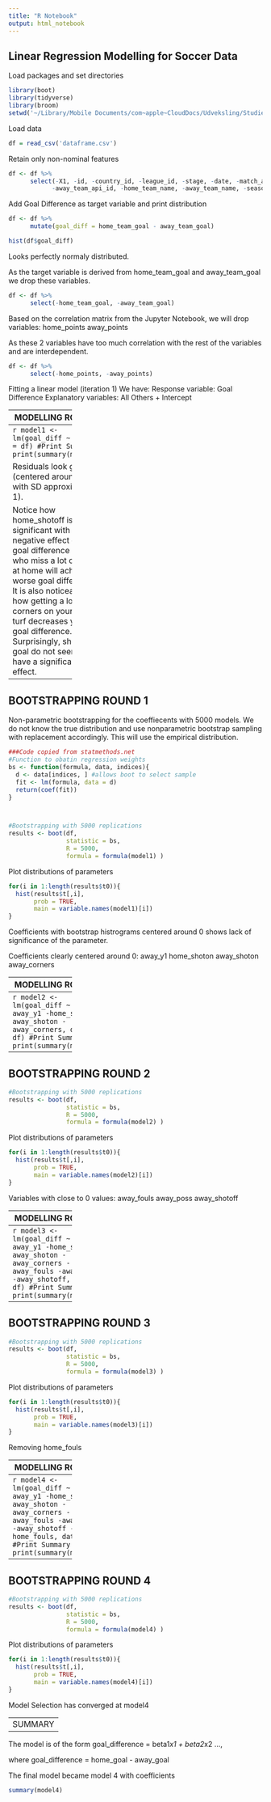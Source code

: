 ```yaml
---
title: "R Notebook"
output: html_notebook
---
```


Linear Regression Modelling for Soccer Data
-------------------------------------------

Load packages and set directories
```r
library(boot)
library(tidyverse)
library(broom)
setwd('~/Library/Mobile Documents/com~apple~CloudDocs/Udveksling/Studie/LS 88 - 3/Project/ls88_project-master')
```


Load data
```r
df = read_csv('dataframe.csv')
```


Retain only non-nominal features
```r
df <- df %>% 
      select(-X1, -id, -country_id, -league_id, -stage, -date, -match_api_id, -home_team_api_id,
            -away_team_api_id, -home_team_name, -away_team_name, -season)
```



Add Goal Difference as target variable and print distribution
```r
df <- df %>%
      mutate(goal_diff = home_team_goal - away_team_goal)

hist(df$goal_diff)
```
Looks perfectly normaly distributed.

As the target variable is derived from home_team_goal and away_team_goal we drop these variables.
```r
df <- df %>% 
      select(-home_team_goal, -away_team_goal)
```



Based on the correlation matrix from the Jupyter Notebook, we will drop variables:
home_points
away_points

As these 2 variables have too much correlation with the rest of the variables and are interdependent.
```r
df <- df %>% 
      select(-home_points, -away_points)
```


Fitting a linear model (iteration 1)
We have:
Response variable: Goal Difference
Explanatory variables: All Others + Intercept


-----------------
MODELLING ROUND 1
-----------------
```r
model1 <- lm(goal_diff ~ .,
              data = df)
#Print Summary
print(summary(model1))
```

Residuals look great. (centered around 0 with SD approximate to 1).


Notice how home_shotoff is significant with a negative effect on the goal difference (teams who miss a lot of shots at home will achieve a worse goal difference). It is also noticeable how getting a lot of corners on your home turf decreases your goal difference.
Surprisingly, shots on goal do not seem to have a significant effect.

---------------------
BOOTSTRAPPING ROUND 1
---------------------

Non-parametric bootstrapping for the coeffiecents with 5000 models.
We do not know the true distribution and use nonparametric bootstrap sampling with replacement accordingly.
This will use the empirical distribution.

```r
###Code copied from statmethods.net
#Function to obatin regression weights
bs <- function(formula, data, indices){
  d <- data[indices, ] #allows boot to select sample
  fit <- lm(formula, data = d)
  return(coef(fit))
}



#Bootstrapping with 5000 replications
results <- boot(df, 
                statistic = bs,
                R = 5000,
                formula = formula(model1) )

```

Plot distributions of parameters
```r
for(i in 1:length(results$t0)){
  hist(results$t[,i], 
       prob = TRUE,
       main = variable.names(model1)[i])
}
```

Coefficients with bootstrap histrograms centered around 0 shows lack of significance of the parameter.


Coefficients clearly centered around 0:
away_y1
home_shoton
away_shoton
away_corners


-----------------
MODELLING ROUND 2
-----------------
```r
model2 <- lm(goal_diff ~ . -away_y1 -home_shoton -away_shoton -away_corners,
              data = df)
#Print Summary
print(summary(model2))
```

---------------------
BOOTSTRAPPING ROUND 2
---------------------

```r
#Bootstrapping with 5000 replications
results <- boot(df, 
                statistic = bs,
                R = 5000,
                formula = formula(model2) )

```

Plot distributions of parameters
```r
for(i in 1:length(results$t0)){
  hist(results$t[,i], 
       prob = TRUE,
       main = variable.names(model2)[i])
}
```

Variables with close to 0 values:
away_fouls
away_poss
away_shotoff


-----------------
MODELLING ROUND 3
-----------------
```r
model3 <- lm(goal_diff ~ . -away_y1 -home_shoton -away_shoton -away_corners
             -away_fouls -away_poss -away_shotoff,
              data = df)
#Print Summary
print(summary(model3))
```

---------------------
BOOTSTRAPPING ROUND 3
---------------------

```r
#Bootstrapping with 5000 replications
results <- boot(df, 
                statistic = bs,
                R = 5000,
                formula = formula(model3) )

```

Plot distributions of parameters
```r
for(i in 1:length(results$t0)){
  hist(results$t[,i], 
       prob = TRUE,
       main = variable.names(model3)[i])
}
```

Removing home_fouls

-----------------
MODELLING ROUND 4
-----------------
```r
model4 <- lm(goal_diff ~ . -away_y1 -home_shoton -away_shoton -away_corners
             -away_fouls -away_poss -away_shotoff
             -home_fouls,
              data = df)
#Print Summary
print(summary(model4))
```

---------------------
BOOTSTRAPPING ROUND 4
---------------------

```r
#Bootstrapping with 5000 replications
results <- boot(df, 
                statistic = bs,
                R = 5000,
                formula = formula(model4) )

```

Plot distributions of parameters
```r
for(i in 1:length(results$t0)){
  hist(results$t[,i], 
       prob = TRUE,
       main = variable.names(model4)[i])
}
```

Model Selection has converged at model4


-----------------
SUMMARY
-----------------

The model is of the form
goal_difference = beta1*x1 + beta2*x2 ...,

where goal_difference = home_goal - away_goal

The final model became model 4 with coefficients
```r
summary(model4)
```

